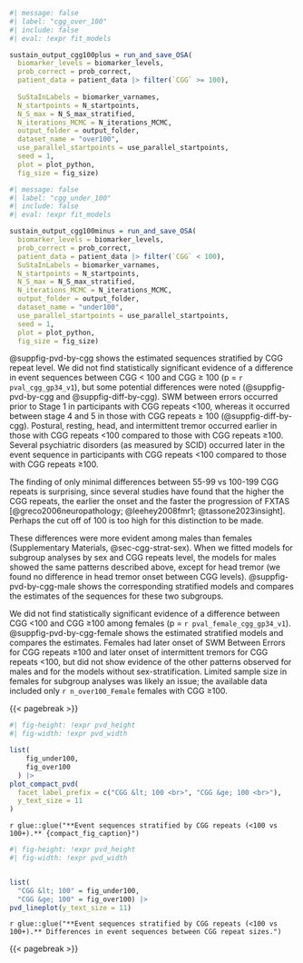 
```r
#| message: false
#| label: "cgg_over_100"
#| include: false
#| eval: !expr fit_models

sustain_output_cgg100plus = run_and_save_OSA(
  biomarker_levels = biomarker_levels, 
  prob_correct = prob_correct, 
  patient_data = patient_data |> filter(`CGG` >= 100),
  
  SuStaInLabels = biomarker_varnames,
  N_startpoints = N_startpoints,
  N_S_max = N_S_max_stratified, 
  N_iterations_MCMC = N_iterations_MCMC, 
  output_folder = output_folder, 
  dataset_name = "over100", 
  use_parallel_startpoints = use_parallel_startpoints,
  seed = 1,
  plot = plot_python,
  fig_size = fig_size)

```

```r
#| message: false
#| label: "cgg_under_100"
#| include: false
#| eval: !expr fit_models

sustain_output_cgg100minus = run_and_save_OSA(
  biomarker_levels = biomarker_levels, 
  prob_correct = prob_correct, 
  patient_data = patient_data |> filter(`CGG` < 100),
  SuStaInLabels = biomarker_varnames,
  N_startpoints = N_startpoints,
  N_S_max = N_S_max_stratified, 
  N_iterations_MCMC = N_iterations_MCMC, 
  output_folder = output_folder, 
  dataset_name = "under100", 
  use_parallel_startpoints = use_parallel_startpoints,
  seed = 1,
  plot = plot_python,   
  fig_size = fig_size)

```

@suppfig-pvd-by-cgg shows the estimated sequences stratified by CGG repeat level.
We did not find statistically significant evidence of a difference in event sequences
between CGG < 100 and CGG ≥ 100 (p = `r pval_cgg_gp34_v1`),
but some potential differences were noted
(@suppfig-pvd-by-cgg and @suppfig-diff-by-cgg).
SWM between errors occurred prior to Stage 1
in participants with CGG repeats <100,
whereas it occurred between stage 4 and 5 in those with CGG repeats ≥ 100
(@suppfig-diff-by-cgg).
Postural, resting, head, and intermittent tremor occurred earlier
in those with CGG repeats <100 compared to those with CGG repeats ≥100.
Several psychiatric disorders (as measured by SCID) occurred
later in the event sequence in participants with CGG repeats <100
compared to those with CGG repeats ≥100.

The finding of only minimal differences 
between 55-99 vs 100-199 CGG repeats is surprising, 
since several studies have found that the higher the CGG repeats,
the earlier the onset and the faster the progression of FXTAS 
[@greco2006neuropathology; @leehey2008fmr1; @tassone2023insight]. 
Perhaps the cut off of 100 is too high for this distinction to be made.

These differences were more evident among males than females
(Supplementary Materials, @sec-cgg-strat-sex).
When we fitted models for subgroup analyses by sex and CGG repeats level,
the models for males showed the same patterns described above,
except for head tremor
(we found no difference in head tremor onset between CGG levels).
@suppfig-pvd-by-cgg-male
shows the corresponding stratified models and
compares the estimates of the sequences for these two subgroups.


We did not find statistically significant evidence of
a difference between CGG <100 and CGG ≥100 among females
(p = `r pval_female_cgg_gp34_v1`).
@suppfig-pvd-by-cgg-female
shows the estimated stratified models
and compares the estimates.
Females had later onset of SWM Between Errors for CGG repeats ≥100
and later onset of intermittent tremors for CGG repeats <100,
but did not show evidence of the other patterns observed for males and
for the models without sex-stratification.
Limited sample size in females for subgroup analyses 
was likely an issue;
the available data included only `r n_over100_Female` females with CGG ≥100.

{{< pagebreak >}}

::: {#suppfig-pvd-by-cgg}

```r
#| fig-height: !expr pvd_height
#| fig-width: !expr pvd_width

list(
    fig_under100,
    fig_over100
  ) |> 
plot_compact_pvd(
  facet_label_prefix = c("CGG &lt; 100 <br>", "CGG &ge; 100 <br>"),
  y_text_size = 11
)


```

`r glue::glue("**Event sequences stratified by CGG repeats (<100 vs 100+).** {compact_fig_caption}")`
:::

::: {#suppfig-diff-by-cgg}

```r
#| fig-height: !expr pvd_height
#| fig-width: !expr pvd_width


list(
  "CGG &lt; 100" = fig_under100,
  "CGG &ge; 100" = fig_over100) |>
pvd_lineplot(y_text_size = 11)
```

`r glue::glue("**Event sequences stratified by CGG repeats (<100 vs 100+).** Differences in event sequences between CGG repeat sizes.")`
:::


{{< pagebreak >}}
